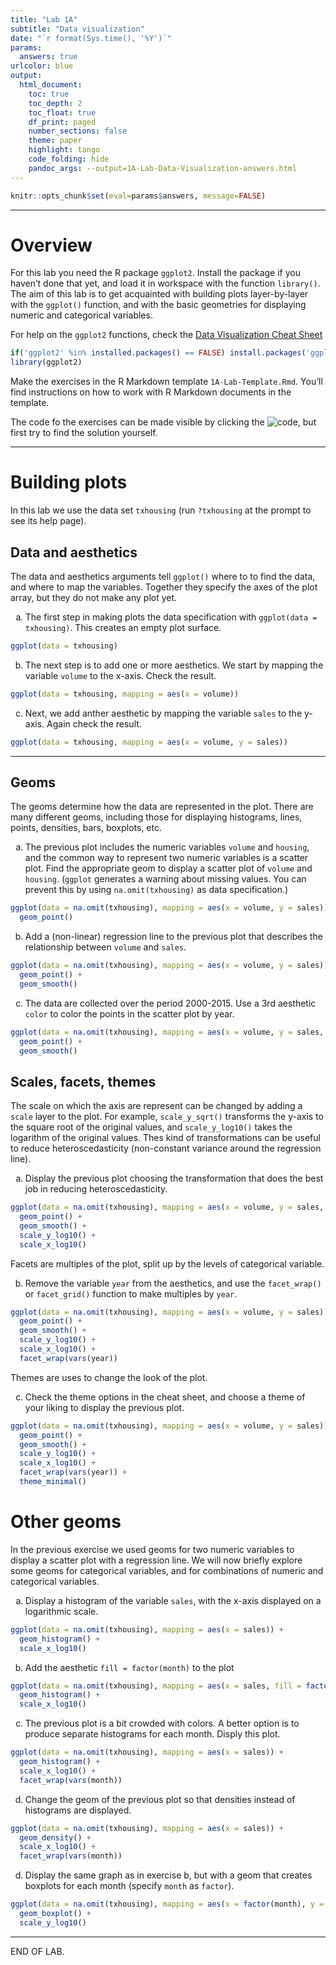 ---
title: "Lab 1A"
subtitle: "Data visualization"
date: "`r format(Sys.time(), '%Y')`"
params:
  answers: true
urlcolor: blue
output: 
  html_document:
    toc: true
    toc_depth: 2
    toc_float: true
    df_print: paged
    number_sections: false
    theme: paper
    highlight: tango
    code_folding: hide 
    pandoc_args: --output=1A-Lab-Data-Visualization-answers.html
---

```{r include=FALSE}
knitr::opts_chunk$set(eval=params$answers, message=FALSE)
```


---

# Overview


For this lab you need the R package `ggplot2`. Install the package if you haven't done that yet, and load it in workspace with the function `library()`. The aim of this lab is to get acquainted with building plots layer-by-layer with the `ggplot()` function, and with the basic geometries for displaying numeric and categorical variables.

For help on the `ggplot2` functions, check the [Data Visualization Cheat Sheet](https://github.com/rstudio/cheatsheets/raw/master/data-visualization-2.1.pdf)


```{r}
if('ggplot2' %in% installed.packages() == FALSE) install.packages('ggplot2')
library(ggplot2)
```

Make the exercises in the R Markdown template `1A-Lab-Template.Rmd`. You'll find instructions on how to work with R Markdown documents in the template.

The code fo the exercises can be made visible by clicking the ![code](pics/code.png), but first try to find the solution yourself. 

---

# Building plots 

In this lab we use the data set `txhousing` (run `?txhousing` at the prompt to see its help page).


## Data and aesthetics 

The data and aesthetics arguments tell `ggplot()` where to to find the data, and where to map the variables. Together they specify the axes of the plot array, but they do not make any plot yet. 

a. The first step in making plots the data specification with `ggplot(data = txhousing)`. This creates an empty plot surface. 


```{r}
ggplot(data = txhousing) 
```

b. The next step is to add one or more aesthetics. We start by mapping the variable `volume` to the x-axis. Check the result.


```{r}
ggplot(data = txhousing, mapping = aes(x = volume))
```

c. Next, we add anther aesthetic by mapping the variable `sales` to the y-axis. Again check the result.

```{r}
ggplot(data = txhousing, mapping = aes(x = volume, y = sales))
```


---

## Geoms

The geoms determine how the data are represented in the plot. There are many different geoms, including those for displaying histograms, lines, points, densities, bars, boxplots, etc.

a. The previous plot includes the numeric variables `volume`  and `housing`, and the common way to represent two numeric variables is a scatter plot. Find the appropriate geom to display a scatter plot of `volume` and `housing`. (`ggplot`  generates a warning about missing values. You can prevent this by using `na.omit(txhousing)` as data specification.)

```{r}
ggplot(data = na.omit(txhousing), mapping = aes(x = volume, y = sales)) +
  geom_point()
```


b. Add a (non-linear) regression line to the previous plot that describes the relationship between `volume` and `sales`.

```{r}
ggplot(data = na.omit(txhousing), mapping = aes(x = volume, y = sales)) +
  geom_point() +
  geom_smooth()
```

c. The data are collected over the period 2000-2015. Use a 3rd aesthetic `color` to color the points in the scatter plot by year. 

```{r}
ggplot(data = na.omit(txhousing), mapping = aes(x = volume, y = sales, col = year)) +
  geom_point() +
  geom_smooth()
```




## Scales, facets, themes

The scale on which the axis are represent can be changed by adding a `scale`  layer to the plot. For example, `scale_y_sqrt()` transforms the y-axis to the square root of the original values, and `scale_y_log10()` takes the logarithm of the original values. Thes kind of transformations can be useful to reduce heteroscedasticity (non-constant variance around the regression line).  

a. Display the previous plot choosing the transformation that does the best job in reducing heteroscedasticity. 

```{r}
ggplot(data = na.omit(txhousing), mapping = aes(x = volume, y = sales, col = year)) +
  geom_point() +
  geom_smooth() +
  scale_y_log10() +
  scale_x_log10()
```

Facets are multiples of the plot, split up by the levels of categorical variable.  

b. Remove the variable `year` from the aesthetics,  and use the `facet_wrap()` or `facet_grid()` function to make multiples by `year`.

```{r}
ggplot(data = na.omit(txhousing), mapping = aes(x = volume, y = sales)) +
  geom_point() +
  geom_smooth() +
  scale_y_log10() +
  scale_x_log10() +
  facet_wrap(vars(year))
```

Themes are uses to change the look of the plot. 

c. Check the theme options in the cheat sheet, and choose a theme of your liking to display the previous plot.

```{r}
ggplot(data = na.omit(txhousing), mapping = aes(x = volume, y = sales)) +
  geom_point() +
  geom_smooth() +
  scale_y_log10() +
  scale_x_log10() +
  facet_wrap(vars(year)) +
  theme_minimal()
```

# Other geoms

In the previous exercise we used geoms for two numeric variables to display a scatter plot with a regression line. We will now briefly explore some geoms for categorical variables, and for combinations of numeric and categorical variables.

a. Display a histogram of the variable `sales`, with the x-axis displayed on a logarithmic scale.

```{r}
ggplot(data = na.omit(txhousing), mapping = aes(x = sales)) +
  geom_histogram() +
  scale_x_log10()
```

b. Add the aesthetic `fill = factor(month)` to the plot

```{r}
ggplot(data = na.omit(txhousing), mapping = aes(x = sales, fill = factor(month))) +
  geom_histogram() +
  scale_x_log10()
```

c. The previous plot is a bit crowded with colors. A better option is to produce separate  histograms for each month. Disply this plot.

```{r}
ggplot(data = na.omit(txhousing), mapping = aes(x = sales)) +
  geom_histogram() +
  scale_x_log10() +
  facet_wrap(vars(month))
```

d. Change the geom of the previous plot so that densities instead of histograms are displayed.

```{r}
ggplot(data = na.omit(txhousing), mapping = aes(x = sales)) +
  geom_density() +
  scale_x_log10() +
  facet_wrap(vars(month))
```

d. Display the same graph as in exercise b, but with a geom that creates boxplots for each month (specify `month` as `factor`).  

```{r}
ggplot(data = na.omit(txhousing), mapping = aes(x = factor(month), y = sales)) +
  geom_boxplot() +
  scale_y_log10()
```

---


END OF LAB.


